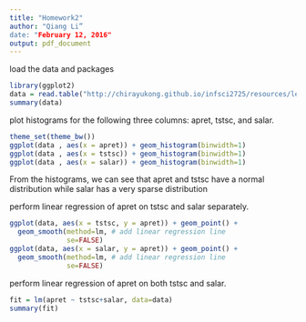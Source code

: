 ```yaml
---
title: "Homework2"
author: "Qiang Li”
date: "February 12, 2016"
output: pdf_document
---
```

load the data and packages

```r
library(ggplot2)
data = read.table("http://chirayukong.github.io/infsci2725/resources/lecture4/Retention.txt", header = T)
summary(data)
```


plot histograms for the following three columns: apret, tstsc, and salar.
```r
theme_set(theme_bw())
ggplot(data , aes(x = apret)) + geom_histogram(binwidth=1)
ggplot(data , aes(x = tstsc)) + geom_histogram(binwidth=1) 
ggplot(data , aes(x = salar)) + geom_histogram(binwidth=1) 
```
From the histograms, we can see that apret and tstsc have a normal distribution while salar has a very sparse distribution


perform linear regression of apret on tstsc and salar separately.
```r

ggplot(data, aes(x = tstsc, y = apret)) + geom_point() + 
  geom_smooth(method=lm, # add linear regression line
              se=FALSE)
ggplot(data, aes(x = salar, y = apret)) + geom_point() + 
  geom_smooth(method=lm, # add linear regression line
              se=FALSE)
```

perform linear regression of apret on both tstsc and salar.
```r
fit = lm(apret ~ tstsc+salar, data=data)
summary(fit)
```

